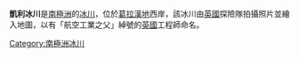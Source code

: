 {{Coord|64|20|S|60|58|W|source:GNIS|display=title}}

'''凱利冰川'''是[[南極洲|南極洲]]的[[冰川|冰川]]，位於[[葛拉漢地|葛拉漢地]]西岸，該冰川由[[英國|英國]]探險隊拍攝照片並繪入地圖，以有「航空工業之父」綽號的[[英國|英國]]工程師命名。

{{DEFAULTSORT:Cayley Glacier}}
[[Category:南極洲冰川|Category:南極洲冰川]]


{{DancoCoast-geo-stub}}